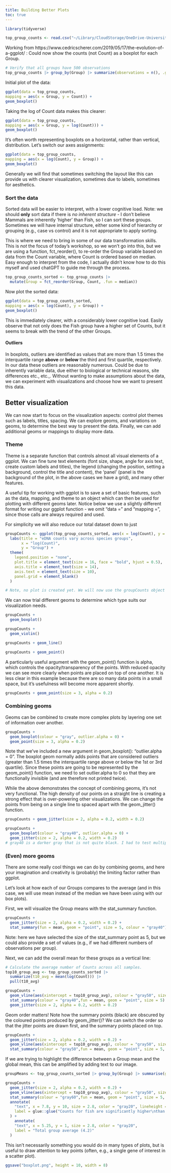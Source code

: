 ```yaml
---
title: Building Better Plots
toc: true
---
```




```r
library(tidyverse)

top_group_counts <- read.csv("~/Library/CloudStorage/OneDrive-UniversityofOtago/Documents/Training Coordinator 2022/GitHub/visualization_day/data/eDNA_group_counts.csv")


```

Working from https://www.cedricscherer.com/2019/05/17/the-evolution-of-a-ggplot/ : 
Could now show the counts (not Count) as a boxplot for each Group. 

```r
# Verify that all groups have 500 observations
top_group_counts |> group_by(Group) |> summarize(observations = n(), .groups = "drop") |> arrange(desc(observations)) |> head()
```


Initial plot of the data:

```r
ggplot(data = top_group_counts,
mapping = aes(x = Group, y = Count)) +
geom_boxplot()
```


Taking the log of Count data makes this clearer:
```r
ggplot(data = top_group_counts,
mapping = aes(x = Group, y = log(Count))) +
geom_boxplot()
```

It's often worth representing boxplots on a horizontal, rather than vertical, distribution. Let's switch our axes assignments:
```r
ggplot(data = top_group_counts,
mapping = aes(x = log(Count), y = Group)) +
geom_boxplot()
```
 Generally we will find that sometimes switching the layout like this can provide us with clearer visualization, sometimes due to labels, sometimes for aesthetics. 

### Sort the data 

Sorted data will be easier to interpret, with a lower cognitive load. Note: we should **only** sort data if there is *no inherent structure* - I don't believe Mammals are inherently 'higher' than Fish, so I can sort these groups. Sometimes we will have internal structure, either some kind of hierarchy or grouping (e.g., case vs control) and it is not appropriate to apply sorting.

This is where we need to bring in some of our data transformation skills. This is *not* the focus of today's workshop, so we won't go into this, but we are using a function, fct_reorder(), to re-order the Group variable based on data from the Count variable, where Count is ordered based on median. Easy enough to interpret from the code, I actually didn't know how to do this myself and used chatGPT to guide me through the process.
```r
top_group_counts_sorted <- top_group_counts |> 
  mutate(Group = fct_reorder(Group, Count, .fun = median))
```

Now plot the sorted data:
```r
ggplot(data = top_group_counts_sorted,
mapping = aes(x = log(Count), y = Group)) +
geom_boxplot()
```

This is immediately clearer, with a considerably lower cognitive load. Easily observe that not only does the Fish group have a higher set of Counts, but it seems to break with the trend of the other Groups. 

#### Outliers

In boxplots, outliers are identified as values that are more than 1.5 times the interquartile range **above** or **below** the third and first quartile, respectively. In our data these outliers are reasonably numerous. Could be due to inherently variable data, due either to biological or technical reasons, site differences etc., etc.,. Without wanting to make assumptions about the data, we can experiment with visualizations and choose how we want to present this data. 

## Better visualization

We can now start to focus on the visualization aspects: control plot themes such as labels, titles, spacing. We can explore geoms, and variations on geoms, to determine the best way to present the data. Finally, we can add additional geoms or mappings to display more data. 

### Theme

Theme is a separate function that controls almost all visual elements of a ggplot. We can fine tune text elements (font size, shape, angle for axis text, create custom labels and titles), the legend (changing the position, setting a background, control the title and content), the 'panel' (panel is the background of the plot, in the above cases we have a grid), and many other features.

A useful tip for working with ggplot is to save a set of basic features, such as the data, mapping, and theme to an object which can then be used for plotting with different geoms later. Notice below we use a slightly different format for writing our ggplot function - we omit "data = " and "mapping =", since those calls are always required and used.

For simplicity we will also reduce our total dataset down to just 
```r
groupCounts <- ggplot(top_group_counts_sorted, aes(x = log(Count), y = Group, colour = Group)) +
  labs(title = "eDNA counts vary across species groups",
       x = "log(Count)", 
       y = "Group") +
  theme(
    legend.position = "none",
    plot.title = element_text(size = 16, face = "bold", hjust = 0.5),
    axis.title = element_text(size = 14),
    axis.text = element_text(size = 10),
    panel.grid = element_blank()
  ) 

# Note, no plot is created yet. We will now use the groupCounts object in combination with geom functions to create plots.
```

We can now trial different geoms to determine which type suits our visualization needs.

```r
groupCounts + 
  geom_boxplot() 
```


```r
groupCounts + 
  geom_violin() 
```

```r
groupCounts + geom_line()
```

```r
groupCounts + geom_point()
```

A particularly useful argument with the geom_point() function is alpha, which controls the opacity/transparency of the points. With reduced opacity we can see more clearly when points are placed on top of one another. It is less clear in this example because there are so many data points in a small space, but it's usefulness will become more apparent shortly.

```r
groupCounts + geom_point(size = 3, alpha = 0.2)
```

### Combining geoms

Geoms can be combined to create more complex plots by layering one set of information over another. 

```r
groupCounts + 
  geom_boxplot(colour = "gray", outlier.alpha = 0) +
  geom_point(size = 3, alpha = 0.2)
```
Note that we've included a new argument in geom_boxplot(): "outlier.alpha = 0". The boxplot geom normally adds points that are considered outliers (greater than 1.5 times the interquartile range above or below the 1st or 3rd quartile). Since these points are going to be represented by the geom_point() function, we need to set outlier.alpha to 0 so that they are functionally invisible (and are therefore not printed twice). 

While the above demonstrates the concept of combining geoms, it's not very functional. The high density of our points on a straight line is creating a strong effect that is over-powering other visualizations. We can change the points from being on a single line to spaced apart with the geom_jitter() function.

```r
groupCounts + geom_jitter(size = 2, alpha = 0.2, width = 0.2)
```

```r
groupCounts + 
  geom_boxplot(colour = "gray40", outlier.alpha = 0) +
  geom_jitter(size = 2, alpha = 0.2, width = 0.2)
# gray40 is a darker gray that is not quite black. I had to test multiple colours to find one that was clearly visible but not overwhelming.
```

### (Even) more geoms

There are some really cool things we can do by combining geoms, and here your imagination and creativity is (probably) the limiting factor rather than ggplot. 

Let's look at how each of our Groups compares to the average (and in this case, we will use mean instead of the median we have been using with our box plots). 

First, we will visualize the Group means with the stat_summary function. 

```r
groupCounts +
  geom_jitter(size = 2, alpha = 0.2, width = 0.2) +
  stat_summary(fun = mean, geom = "point", size = 5, colour = "gray40")
```
Note: here we have selected the size of the stat_summary point as 5, but we could also provide a set of values (e.g., if we had different numbers of observations per group). 


Next, we can add the overall mean for these groups as a vertical line: 
```r
# Calculate the average number of Counts across all samples. 
top10_group_avg <- top_group_counts_sorted |> 
  summarize(t10_avg = mean(log(Count))) |> 
  pull(t10_avg)

groupCounts +
  geom_vline(aes(xintercept = top10_group_avg), colour = "gray50", size = 0.6) +
  stat_summary(colour = "gray40",fun = mean, geom = "point", size = 5) +
  geom_jitter(size = 2, alpha = 0.2, width = 0.2)
```

Geom order matters! Note how the summary points (black) are obscured by the coloured points produced by geom_jitter()? We can switch the order so that the jitter points are drawn first, and the summary points placed on top. 

```r
groupCounts +
  geom_jitter(size = 2, alpha = 0.2, width = 0.2) +
  geom_vline(aes(xintercept = top10_group_avg), colour = "gray50", size = 0.6, alpha = 0.8) +
  stat_summary(colour = "gray50",fun = mean, geom = "point", size = 5, alpha = 0.75)
```

If we are trying to highlight the difference between a Group mean and the global mean, this can be amplified by adding text to our image. 

```r
groupMeans <- top_group_counts_sorted |> group_by(Group) |> summarise(groupMean = log(mean(Count))) |> pull(groupMean)

groupCounts +
  geom_jitter(size = 2, alpha = 0.2, width = 0.2) +
  geom_vline(aes(xintercept = top10_group_avg), colour = "gray50", size = 0.6, alpha = 0.8) +
  stat_summary(colour = "gray60",fun = mean, geom = "point", size = 5, alpha = 0.8) +
  annotate(
    "text", x = 7.8, y = 10, size = 2.8, color = "gray20", lineheight = .9,
    label = glue::glue("Counts for fish are significantly higher\nthan other groups (7.6)")
  ) +
    annotate(
    "text", x = 5.25, y = 1, size = 2.8, color = "gray20",
    label = "Total group average (4.2)"
  )
```

This isn't necessarily something you would do in many types of plots, but is useful to draw attention to key points (often, e.g., a single gene of interest in a scatter plot). 




```r

ggsave("boxplot.png", height = 10, width = 8)


```

